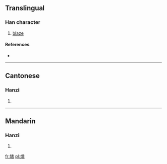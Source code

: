 ==Translingual==

===Han character===
{{Han char|rn=86|rad=火|as=12|sn=16|four=9782<sub>7</sub>|canj=火弓竹月 (FNHB)}}

# [[blaze]]

====References====
* {{Han ref|kx=0683.030|dkj=19415|dj=1095.050|hdz=32239.010|uh=71CF|ud=29135|bh=EA52|bd=59986}}

----

==Cantonese==

===Hanzi===
{{yue-hanzi|jyut=|y=wat6}}

# {{defn|lang=yue|sort=火12}}

----

==Mandarin==

===Hanzi===
{{cmn-hanzi|pin=[[shào]] ([[shao4]]), [[yù]] ([[yu4]])|wg=shao<sup>4</sup>, yü<sup>4</sup>}}

# {{defn|lang=cmn|sort=火12}}

[[fr:燏]]
[[pl:燏]]